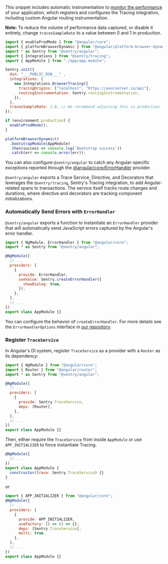 This snippet includes automatic instrumentation to [monitor the performance](/platforms/javascript/performance/) of your application, which registers and configures the Tracing integration, including custom Angular routing instrumentation.

**Note:** To reduce the volume of performance data captured, or disable it entirely, change `tracesSampleRate` to a value between 0 and 1 in production.

```javascript
import { enableProdMode } from "@angular/core";
import { platformBrowserDynamic } from "@angular/platform-browser-dynamic";
import * as Sentry from "@sentry/angular";
import { Integrations } from "@sentry/tracing";
import { AppModule } from "./app/app.module";

Sentry.init({
  dsn: "___PUBLIC_DSN___" ,
  integrations: [
    new Integrations.BrowserTracing({
      tracingOrigins: ["localhost", "https://yourserver.io/api"],
      routingInstrumentation: Sentry.routingInstrumentation,
    }),
  ],
  tracesSampleRate: 1.0, // We recommend adjusting this in production
});

if (environment.production) {
  enableProdMode();
}

platformBrowserDynamic()
  .bootstrapModule(AppModule)
  .then(success => console.log(`Bootstrap success`))
  .catch(err => console.error(err));
```

You can also configure `@sentry/angular` to catch any Angular-specific exceptions reported through the [@angular/core/ErrorHandler](https://angular.io/api/core/ErrorHandler) provider.

`@sentry/angular` exports a Trace Service, Directive, and Decorators that leverages the `@sentry/tracing`, Sentry's Tracing integration, to add Angular-related spans to transactions. The service itself tracks route changes and durations, where directive and decorators are tracking component initializations.

### Automatically Send Errors with `ErrorHandler`

`@sentry/angular` exports a function to instantiate an `ErrorHandler` provider that will automatically send JavaScript errors captured by the Angular's error handler.

```javascript
import { NgModule, ErrorHandler } from "@angular/core";
import * as Sentry from "@sentry/angular";

@NgModule({
  // ...
  providers: [
    {
      provide: ErrorHandler,
      useValue: Sentry.createErrorHandler({
        showDialog: true,
      }),
    },
  ],
  // ...
})
export class AppModule {}
```

You can configure the behavior of `createErrorHandler`. For more details see the `ErrorHandlerOptions` interface in [our repository](https://github.com/getsentry/sentry-javascript/blob/master/packages/angular/src/errorhandler.ts).

### Register `TraceService`

In Angular's DI system, register `TraceService` as a provider with a `Router` as its dependency:

```javascript
import { NgModule } from "@angular/core";
import { Router } from "@angular/router";
import * as Sentry from "@sentry/angular";

@NgModule({
  // ...
  providers: [
    {
      provide: Sentry.TraceService,
      deps: [Router],
    },
  ],
  // ...
})
export class AppModule {}
```
Then, either require the `TraceService` from inside `AppModule` or use `APP_INITIALIZER` to force instantiate Tracing.
```javascript
@NgModule({
  // ...
})
export class AppModule {
  constructor(trace: Sentry.TraceService) {}
}
```

or

```javascript
import { APP_INITIALIZER } from "@angular/core";
@NgModule({
  // ...
  providers: [
    {
      provide: APP_INITIALIZER,
      useFactory: () => () => {},
      deps: [Sentry.TraceService],
      multi: true,
    },
  ],
  // ...
})
export class AppModule {}
```

